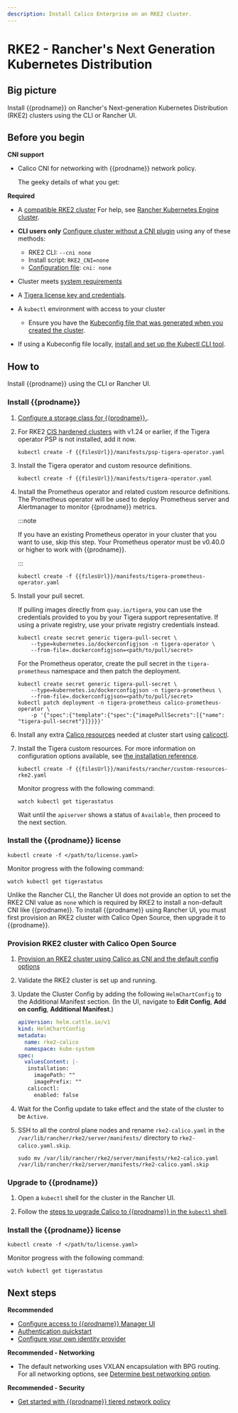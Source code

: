 ```yaml
---
description: Install Calico Enterprise on an RKE2 cluster.
---
```


# RKE2 - Rancher's Next Generation Kubernetes Distribution


## Big picture 

Install {{prodname}} on Rancher's Next-generation Kubernetes Distribution (RKE2) clusters using the CLI or Rancher UI.

## Before you begin

**CNI support**

- Calico CNI for networking with {{prodname}} network policy.

   The geeky details of what you get:

   <GeekDetails
    prodname='{{prodname}}'
    details='Policy:Calico,IPAM:Calico,CNI:Calico,Overlay:VXLAN,Routing:BGP,Datastore:Kubernetes'
   />

**Required**

- A [compatible RKE2 cluster](../compatibility.mdx#rke2)
   For help, see [Rancher Kubernetes Engine cluster](https://rancher.com/docs/rke/latest/en/).

- **CLI users only**
   [Configure cluster without a CNI plugin](https://docs.rke2.io/install/configuration) using any of these methods:

    - RKE2 CLI: `--cni none`
    - Install script: `RKE2_CNI=none`
    - [Configuration file](https://docs.rke2.io/install/configuration#configuration-file): `cni: none`

- Cluster meets [system requirements](requirements.mdx)

- A [Tigera license key and credentials](calico-enterprise.mdx).

- A `kubectl` environment with access to your cluster

  - Ensure you have the [Kubeconfig file that was generated when you created the cluster](https://docs.rke2.io/cluster_access).

- If using a Kubeconfig file locally, [install and set up the Kubectl CLI tool](https://kubernetes.io/docs/tasks/tools/install-kubectl/).

## How to

Install {{prodname}} using the CLI or Rancher UI. 

<Tabs>
<TabItem label="CLI" value="CLI-0">

### Install {{prodname}}

1. [Configure a storage class for {{prodname}}.](../../operations/logstorage/create-storage.mdx).

1. For RKE2 [CIS hardened clusters](https://docs.rke2.io/security/hardening_guide) with v1.24 or earlier, if the Tigera operator PSP is not installed, add it now.

   ```batch
   kubectl create -f {{filesUrl}}/manifests/psp-tigera-operator.yaml
   ```

1. Install the Tigera operator and custom resource definitions.

   ```batch
   kubectl create -f {{filesUrl}}/manifests/tigera-operator.yaml
   ```

1. Install the Prometheus operator and related custom resource definitions. The Prometheus operator will be used to deploy Prometheus server and Alertmanager to monitor {{prodname}} metrics.

   :::note

   If you have an existing Prometheus operator in your cluster that you want to use, skip this step. Your Prometheus operator must be v0.40.0 or higher to work with {{prodname}}.

   :::

   ```batch
   kubectl create -f {{filesUrl}}/manifests/tigera-prometheus-operator.yaml
   ```

1. Install your pull secret.

   If pulling images directly from `quay.io/tigera`, you can use the credentials provided to you by your Tigera support representative. If using a private registry, use your private registry credentials instead.

   ```batch
   kubectl create secret generic tigera-pull-secret \
       --type=kubernetes.io/dockerconfigjson -n tigera-operator \
       --from-file=.dockerconfigjson=<path/to/pull/secret>
   ```

   For the Prometheus operator, create the pull secret in the `tigera-prometheus` namespace and then patch the deployment.

   ```batch
   kubectl create secret generic tigera-pull-secret \
       --type=kubernetes.io/dockerconfigjson -n tigera-prometheus \
       --from-file=.dockerconfigjson=<path/to/pull/secret>
   kubectl patch deployment -n tigera-prometheus calico-prometheus-operator \
       -p '{"spec":{"template":{"spec":{"imagePullSecrets":[{"name": "tigera-pull-secret"}]}}}}'
   ```

1. Install any extra [Calico resources](../../reference/resources/index.mdx) needed at cluster start using [calicoctl](../../reference/clis/calicoctl/overview.mdx).

1. Install the Tigera custom resources. For more information on configuration options available, see [the installation reference](../../reference/installation/api.mdx).

   ```batch
   kubectl create -f {{filesUrl}}/manifests/rancher/custom-resources-rke2.yaml
   ```

   Monitor progress with the following command:

   ```batch
   watch kubectl get tigerastatus
   ```

   Wait until the `apiserver` shows a status of `Available`, then proceed to the next section.

### Install the {{prodname}} license

```batch
kubectl create -f </path/to/license.yaml>
```

Monitor progress with the following command:

```batch
watch kubectl get tigerastatus
```

</TabItem>

<TabItem label="Rancher UI" value="UI-1">

Unlike the Rancher CLI, the Rancher UI does not provide an option to set the RKE2 CNI value as `none` which is required by RKE2 to install a non-default CNI like {{prodname}}. To install {{prodname}} using Rancher UI, you must first provision an RKE2 cluster with Calico Open Source, then upgrade it to {{prodname}}.

### Provision RKE2 cluster with Calico Open Source

1. [Provision an RKE2 cluster using Calico as CNI and the default config options](https://ranchermanager.docs.rancher.com/pages-for-subheaders/launch-kubernetes-with-rancher)
2. Validate the RKE2 cluster is set up and running.
3. Update the Cluster Config by adding the following `HelmChartConfig` to the Additional Manifest section. (In the UI, navigate to **Edit Config**, **Add on config**, **Additional Manifest**.)

   ```yaml
   apiVersion: helm.cattle.io/v1
   kind: HelmChartConfig
   metadata:
     name: rke2-calico
     namespace: kube-system
   spec:
     valuesContent: |-
      installation:
        imagePath: ""
        imagePrefix: ""
      calicoctl:
        enabled: false
   ```
4. Wait for the Config update to take effect and the state of the cluster to be `Active`.
5. SSH to all the control plane nodes and rename `rke2-calico.yaml` in the `/var/lib/rancher/rke2/server/manifests/` directory to `rke2-calico.yaml.skip`.
   ```batch
   sudo mv /var/lib/rancher/rke2/server/manifests/rke2-calico.yaml /var/lib/rancher/rke2/server/manifests/rke2-calico.yaml.skip
   ```

### Upgrade to {{prodname}}

1. Open a `kubectl` shell for the cluster in the Rancher UI.

2. Follow the [steps to upgrade Calico to {{prodname}} in the `kubectl` shell](../upgrading/upgrading-calico-to-calico-enterprise/upgrade-to-tsee/standard.mdx).

### Install the {{prodname}} license

```batch
kubectl create -f </path/to/license.yaml>
```

Monitor progress with the following command:

```batch
watch kubectl get tigerastatus
```
</TabItem>
  </Tabs>

## Next steps

**Recommended**

- [Configure access to {{prodname}} Manager UI](../../operations/cnx/access-the-manager.mdx)
- [Authentication quickstart](../../operations/cnx/authentication-quickstart.mdx)
- [Configure your own identity provider](../../operations/cnx/configure-identity-provider.mdx)

**Recommended - Networking**

- The default networking uses VXLAN encapsulation with BPG routing. For all networking options, see [Determine best networking option](../../networking/determine-best-networking.mdx).

**Recommended - Security**

- [Get started with {{prodname}} tiered network policy](../../network-policy/policy-tiers/tiered-policy.mdx)
